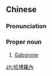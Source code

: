 {{also|哈博罗内}}
==Chinese==
{{zh-forms|s=哈博罗内|gloss=-}}

===Pronunciation===
{{zh-pron
|m=Hābóluónèi
|cat=pn
}}

===Proper noun===
{{zh-proper noun}}

# [[Gaborone]] {{gloss|the capital of Botswana}}

[[zh:哈博羅內]]